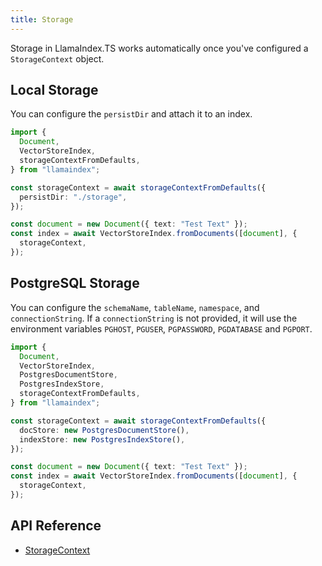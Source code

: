 ```yaml
---
title: Storage
---
```


Storage in LlamaIndex.TS works automatically once you've configured a
`StorageContext` object.

## Local Storage

You can configure the `persistDir` and attach it to an index.

```typescript
import {
  Document,
  VectorStoreIndex,
  storageContextFromDefaults,
} from "llamaindex";

const storageContext = await storageContextFromDefaults({
  persistDir: "./storage",
});

const document = new Document({ text: "Test Text" });
const index = await VectorStoreIndex.fromDocuments([document], {
  storageContext,
});
```

## PostgreSQL Storage

You can configure the `schemaName`, `tableName`, `namespace`, and
`connectionString`. If a `connectionString` is not
provided, it will use the environment variables `PGHOST`, `PGUSER`,
`PGPASSWORD`, `PGDATABASE` and `PGPORT`.

```typescript
import {
  Document,
  VectorStoreIndex,
  PostgresDocumentStore,
  PostgresIndexStore,
  storageContextFromDefaults,
} from "llamaindex";

const storageContext = await storageContextFromDefaults({
  docStore: new PostgresDocumentStore(),
  indexStore: new PostgresIndexStore(),
});

const document = new Document({ text: "Test Text" });
const index = await VectorStoreIndex.fromDocuments([document], {
  storageContext,
});
```

## API Reference

- [StorageContext](/docs/api/interfaces/StorageContext)
